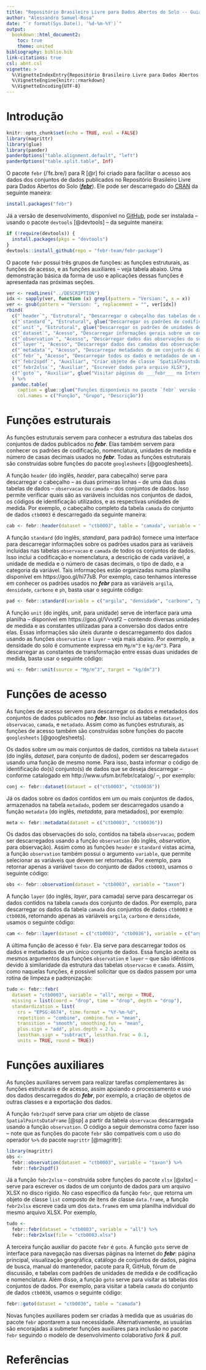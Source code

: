 ```yaml
---
title: "Repositório Brasileiro Livre para Dados Abertos do Solo -- Guia Básico"
author: "Alessandro Samuel-Rosa"
date: "`r format(Sys.Date(), '%d-%m-%Y')`"
output:
  bookdown::html_document2:
    toc: true
    theme: united
bibliography: biblio.bib
link-citations: true
csl: abnt.csl
vignette: >
  %\VignetteIndexEntry{Repositório Brasileiro Livre para Dados Abertos do Solo -- Guia Básico}
  %\VignetteEngine{knitr::rmarkdown}
  %\VignetteEncoding{UTF-8}
---
```


# Introdução

```r
knitr::opts_chunk$set(echo = TRUE, eval = FALSE)
library(magrittr)
library(glue)
library(pander)
panderOptions("table.alignment.default", "left")
panderOptions("table.split.table", Inf)
```

O pacote `febr` (/ˈfɛ.bɾe/) para R [@r] foi criado para facilitar o acesso aos dados dos conjuntos de dados publicados no Repositório Brasileiro Livre para Dados Abertos do Solo ([___febr___][febr]). Ele pode ser descarregado do [CRAN][cran] da seguinte maneira:

```r
install.packages("febr")
```

Já a versão de desenvolvimento, disponível no [GitHub][github], pode ser instalada -- usando o pacote `devtools` [@devtools] -- da seguinte maneira:

[cran]: https://CRAN.R-project.org/package=febr
[github]: https://github.com/febr-team/febr-package
[febr]: http://www.ufsm.br/febr/

```r
if (!require(devtools)) {
  install.packages(pkgs = "devtools")
}
devtools::install_github(repo = "febr-team/febr-package")
```

O pacote `febr` possui três grupos de funções: as funções estruturais, as funções de acesso, e as funções auxiliares -- veja tabela abaixo. Uma demonstração básica da forma de uso e aplicações dessas funções é apresentada nas próximas seções.

```r
ver <- readLines("../DESCRIPTION")
idx <- sapply(ver, function (x) grepl(pattern = "Version:", x = x))
ver <- gsub(pattern = "Version: ", replacement = "", ver[idx])
rbind(
  c("`header`", "Estrutural", "Descarregar o cabeçalho das tabelas de dados"),
  c("`standard`", "Estrutural", glue("Descarregar os padrões de codificação e nomenclatura do ___febr___")),
  c("`unit`", "Estrutural", glue("Descarregar os padrões de unidades de medida do ___febr___")),
  c("`dataset`", "Acesso", "Descarregar informações gerais sobre um conjunto de dados"),
  c("`observation`", "Acesso", "Descarregar dados das observações do solo de um conjunto de dados"),
  c("`layer`", "Acesso", "Descarregar dados das camadas das observações do solo de um conjunto de dados"),
  c("`metadata`", "Acesso", "Descarregar metadados de um conjunto de dados"),
  c("`febr`", "Acesso", "Descarregar todos os dados e metadados de um conjunto de dados"),
  c("`febr2spdf`", "Auxiliar", "Criar objeto de classe `SpatialPointsDataFrame`"),
  c("`febr2xlsx`", "Auxiliar", "Escrever dados para arquivo XLSX"),
  c("`goto`", "Auxiliar", glue("Visitar páginas do ___febr___ na Internet"))
  ) %>% 
  pandoc.table(
    caption = glue::glue("Funções disponíveis no pacote `febr` versão {ver}."),
    col.names = c("Função", "Grupo", "Descrição"))
```

# Funções estruturais

As funções estruturais servem para conhecer a estrutura das tabelas dos conjuntos de dados publicados no ___febr___. Elas também servem para conhecer os padrões de codificação, nomenclatura, unidades de medida e número de casas decimais usados no ___febr___. Todas as funções estruturais são construídas sobre funções do pacote `googlesheets` [@googlesheets].

A função `header` (do inglês, *header*, para cabeçalho) serve para descarregar o cabeçalho -- as duas primeiras linhas -- de uma das duas tabelas de dados -- `observacao` ou `camada` -- dos conjuntos de dados. Isso permite verificar quais são as variáveis incluídas nos conjuntos de dados, os códigos de identificação utilizados, e as respectivas unidades de medida. Por exemplo, o cabeçalho completo da tabela `camada` do conjunto de dados `ctb0003` é descarregado da seguinte maneira:

```r
cab <- febr::header(dataset = "ctb0003", table = "camada", variable = "all")
```

A função `standard` (do inglês, *standard*, para padrão) fornece uma interface para descarregar informações sobre os padrões usados para as variáveis incluídas nas tabelas `observacao` e `camada` de todos os conjuntos de dados. Isso inclui a codificação e nomenclatura, a descrição de cada variável, a unidade de medida e o número de casas decimais, o tipo de dado, e a categoria da variável. Tais informações estão organizadas numa planilha disponível em https://goo.gl/hi77sB. Por exemplo, caso tenhamos interesse em conhecer os padrões usados no ___febr___ para as variáveis `argila`, `densidade`, `carbono` e `ph`, basta usar o seguinte código:

```r
pad <- febr::standard(variable = c("argila", "densidade", "carbono", "ph"))
```

A função `unit` (do inglês, *unit*, para unidade) serve de interface para uma planilha -- disponível em https://goo.gl/Vvvsf2 -- contendo diversas unidades de medida e as constantes utilizadas para a conversão dos dados entre elas. Essas informações são úteis durante o descarregamento dos dados usando as funções `observation` e `layer` -- veja mais abaixo. Por exemplo, a densidade do solo é comumente expressa em `Mg/m^3` e `kg/dm^3`. Para descarregar as constantes de transformação entre essas duas unidades de medida, basta usar o seguinte código:

```r
uni <- febr::unit(source = "Mg/m^3", target = "kg/dm^3")
```

# Funções de acesso

As funções de acesso servem para descarregar os dados e metadados dos conjuntos de dados publicados no ___febr___. Isso inclui as tabelas `dataset`, `observacao`, `camada`, e `metadado`. Assim como as funções estruturais, as funções de acesso também são construídas sobre funções do pacote `googlesheets` [@googlesheets].

Os dados sobre um ou mais conjuntos de dados, contidos na tabela `dataset` (do inglês, *dataset*, para conjunto de dados), podem ser descarregados usando uma função de mesmo nome. Para isso, basta informar o código de identificação do(s) conjunto(s) de dados que se deseja descarregar -- conforme catalogado em http://www.ufsm.br/febr/catalog/ --, por exemplo:

```r
conj <- febr::dataset(dataset = c("ctb0003", "ctb0036"))
```

Já os dados sobre os dados contidos em um ou mais conjuntos de dados, armazenados na tabela `metadado`, podem ser descarregados usando a função `metadata` (do inglês, *metadata*, para metadados), por exemplo:

```r
meta <- febr::metadata(dataset = c("ctb0003", "ctb0036"))
```

Os dados das observações do solo, contidos na tabela `observacao`, podem ser descarregados usando a função `observation` (do inglês, *observation*, para observação). Assim como as funções `header` e `standard` vistas acima, a função `observation` também possui o argumento `variable`, que permite selecionar as variáveis que devem ser retornadas. Por exemplo, para retornar apenas a variável `taxon` do conjunto de dados `ctb0003`, usamos o seguinte código:

```r
obs <- febr::observation(dataset = "ctb0003", variable = "taxon")
```

A função `layer` (do inglês, *layer*, para camada) serve para descarregar os dados contidos na tabela `camada` dos conjunto de dados. Por exemplo, para descarregar os dados da tabela `camada` dos conjuntos de dados `ctb0003` e `ctb0036`, retornando apenas as variáveis `argila`, `carbono` e `densidade`, usamos o seguinte código:

```r
cam <- febr::layer(dataset = c("ctb0003", "ctb0036"), variable = c("argila", "carbono", "densidade"))
```

A última função de acesso é `febr`. Ela serve para descarregar todos os dados e metadados de um único conjunto de dados. Essa função aceita os mesmos argumentos das funções `observation` e `layer` -- que são idênticos devido à similaridade da estrutura das tabelas `observacao` e `camada`. Assim, como naquelas funções, é possível solicitar que os dados passem por uma rotina de limpeza e padronização:

```r
tudo <- febr::febr(
  dataset = "ctb0003", variable = "all", merge = TRUE, 
  missing = list(coord = "drop", time = "drop", depth = "drop"),
  standardization = list(
    crs = "EPSG:4674", time.format = "%Y-%m-%d",
    repetition = "combine", combine.fun = "mean",
    transition = "smooth", smoothing.fun = "mean",
    plus.sign = "add", plus.depth = 2.5,
    lessthan.sign = "subtract", lessthan.frac = 0.1,
    units = TRUE, round = TRUE))
```

# Funções auxiliares

As funções auxiliares servem para realizar tarefas complementares às funções estruturais e de acesso, assim apoiando o processamento e uso dos dados descarregados do ___febr___, por exemplo, a criação de objetos de outras classes e a exportação dos dados.

A função `febr2spdf` serve para criar um objeto de classe `SpatialPointsDataFrame` [@sp] a partir da tabela `observacao` descarregada usando a função `observation`. O código a seguir demonstra como fazer isso -- note que as funções do pacote `febr` são compatíveis com o uso do operador `%>%` do pacote `magrittr` [@magrittr]:

```r
library(magrittr)
obs <- 
  febr::observation(dataset = "ctb0003", variable = "taxon") %>% 
  febr::febr2spdf()
```

Já a função `febr2xlsx` -- construída sobre funções do pacote `xlsx` [@xlsx] -- serve para escrever os dados de um conjunto de dados para um arquivo XLSX no disco rígido. No caso específico da função `febr`, que retorna um objeto de classe `list` composto de itens de classe `data.frame`, a função `febr2xlsx` escreve cada um dos `data.frame`s em uma planilha individual do mesmo arquivo XLSX. Por exemplo,

```r
tudo <- 
  febr::febr(dataset = "ctb0003", variable = "all") %>% 
  febr::febr2xlsx(file = "ctb0003.xlsx")
```

A terceira função auxiliar do pacote `febr` é `goto`. A função `goto` serve de interface para navegação nas diversas páginas na Internet do ___febr___: página principal, visualização geográfica, catálogo de conjuntos de dados, página de busca, manual do mantenedor, pacote para R, GitHub, fórum de discussão, e tabelas com padrões de unidades de medida e de codificação e nomenclatura. Além disso, a função `goto` serve para visitar as tabelas dos conjuntos de dados. Por exemplo, para visitar a tabela `camada` do conjunto de dados `ctb0036`, usamos o seguinte código: 

```r
febr::goto(dataset = "ctb0036", table = "camada")
```

Novas funções auxiliares podem ser criadas à medida que as usuárias do pacote `febr` apontarem a sua necessidade. Alternativamente, as usuárias são encorajadas a submeter funções auxiliares para inclusão no pacote `febr` seguindo o modelo de desenvolvimento colaborativo *fork & pull*.

# Referências
